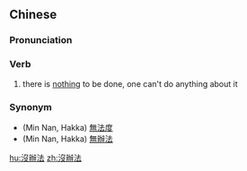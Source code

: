 {{also|没办法}}
==Chinese==
{{zh-forms|s=没办法|type=12}}

===Pronunciation===
{{zh-pron
|m=méibànfǎ
|c=mut6 baan6 faat3
|mn=
|cat=v
}}

===Verb===
{{zh-verb}}

# there is [[nothing]] to be done, one can't do anything about it

===Synonym===
*(Min Nan, Hakka) [[無法度]]
*(Min Nan, Hakka) [[無辦法]]

[[hu:沒辦法]]
[[zh:沒辦法]]